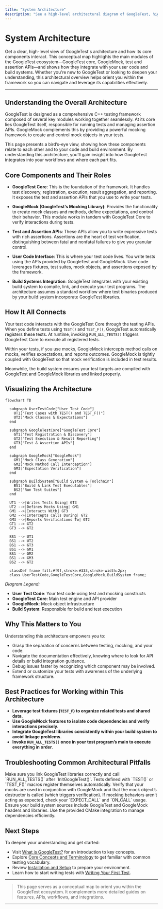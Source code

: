 ```yaml
---
title: "System Architecture"
description: "See a high-level architectural diagram of GoogleTest, highlighting its main modules (GoogleTest core, GoogleMock, test and assertion APIs, and how these connect to user code and build systems). This conceptual map gives users a bird’s-eye view for orienting themselves in the ecosystem."
---
```


# System Architecture

Get a clear, high-level view of GoogleTest's architecture and how its core components interact. This conceptual map highlights the main modules of the GoogleTest ecosystem—GoogleTest core, GoogleMock, test and assertion APIs—and shows how they integrate with your user code and build systems. Whether you're new to GoogleTest or looking to deepen your understanding, this architectural overview helps orient you within the framework so you can navigate and leverage its capabilities effectively.

---

## Understanding the Overall Architecture

GoogleTest is designed as a comprehensive C++ testing framework composed of several key modules working together seamlessly. At its core lies GoogleTest itself, responsible for running tests and managing assertion APIs. GoogleMock complements this by providing a powerful mocking framework to create and control mock objects in your tests.

This page presents a bird’s-eye view, showing how these components relate to each other and to your code and build environment. By understanding this architecture, you’ll gain insight into how GoogleTest integrates into your workflows and where each part fits.

## Core Components and Their Roles

- **GoogleTest Core**: This is the foundation of the framework. It handles test discovery, registration, execution, result aggregation, and reporting. It exposes the test and assertion APIs that you use to write your tests.

- **GoogleMock (GoogleTest’s Mocking Library)**: Provides the functionality to create mock classes and methods, define expectations, and control their behavior. This module works in tandem with GoogleTest Core to verify interactions during tests.

- **Test and Assertion APIs**: These APIs allow you to write expressive tests with rich assertions. Assertions are the heart of test verification, distinguishing between fatal and nonfatal failures to give you granular control.

- **User Code Interface**: This is where your test code lives. You write tests using the APIs provided by GoogleTest and GoogleMock. User code leverages fixtures, test suites, mock objects, and assertions exposed by the framework.

- **Build Systems Integration**: GoogleTest integrates with your existing build system to compile, link, and execute your test programs. The architecture assumes a standard workflow where test binaries produced by your build system incorporate GoogleTest libraries.

## How It All Connects

Your test code interacts with the GoogleTest Core through the testing APIs. When you define tests using `TEST()` and `TEST_F()`, GoogleTest automatically registers these tests. At runtime, invoking `RUN_ALL_TESTS()` triggers GoogleTest Core to execute all registered tests.

Within your tests, if you use mocks, GoogleMock intercepts method calls on mocks, verifies expectations, and reports outcomes. GoogleMock is tightly coupled with GoogleTest so that mock verification is included in test results.

Meanwhile, the build system ensures your test targets are compiled with GoogleTest and GoogleMock libraries and linked properly.

## Visualizing the Architecture

```mermaid
flowchart TD

  subgraph UserTestCode["User Test Code"]
    UT1["Test Cases with TEST() and TEST_F()"]
    UT2["Mock Classes & Expectations"]
  end

  subgraph GoogleTestCore["GoogleTest Core"]
    GT1["Test Registration & Discovery"]
    GT2["Test Execution & Result Reporting"]
    GT3["Test & Assertion APIs"]
  end

  subgraph GoogleMock["GoogleMock"]
    GM1["Mock Class Generation"]
    GM2["Mock Method Call Interception"]
    GM3["Expectation Verification"]
  end

  subgraph BuildSystem["Build System & Toolchain"]
    BS1["Build & Link Test Executables"]
    BS2["Run Test Suites"]
  end

  UT1 -->|Writes Tests Using| GT3
  UT2 -->|Defines Mocks Using| GM1
  GM1 -->|Interacts With| GT3
  GM2 -->|Intercepts Calls During| GT2
  GM3 -->|Reports Verifications To| GT2
  GT1 --> GT2
  GT3 --> GT2

  BS1 --> UT1
  BS1 --> UT2
  BS1 --> GT3
  BS1 --> GM1
  BS1 --> GM2
  BS1 --> GM3
  BS2 --> GT2

  classDef frame fill:#f9f,stroke:#333,stroke-width:2px;
  class UserTestCode,GoogleTestCore,GoogleMock,BuildSystem frame;
```

*Diagram Legend:* 
- **User Test Code**: Your test code using test and mocking constructs
- **GoogleTest Core**: Main test engine and API provider
- **GoogleMock**: Mock object infrastructure
- **Build System**: Responsible for build and test execution


## Why This Matters to You

Understanding this architecture empowers you to:

- Grasp the separation of concerns between testing, mocking, and your code.
- Navigate the documentation effectively, knowing where to look for API details or build integration guidance.
- Debug issues faster by recognizing which component may be involved.
- Extend or customize your tests with awareness of the underlying framework structure.

## Best Practices for Working within This Architecture

- **Leverage test fixtures (`TEST_F`) to organize related tests and shared data.**
- **Use GoogleMock features to isolate code dependencies and verify interactions precisely.**
- **Integrate GoogleTest libraries consistently within your build system to avoid linkage problems.**
- **Invoke `RUN_ALL_TESTS()` once in your test program’s main to execute everything in order.**

## Troubleshooting Common Architectural Pitfalls

<AccordionGroup title="Common Issues and Tips">
<Accordion title="Tests Not Running / Discovered">
Make sure you link GoogleTest libraries correctly and call `RUN_ALL_TESTS()` after `InitGoogleTest()`. Tests defined with `TEST()` or `TEST_F()` macros register themselves automatically.
</Accordion>
<Accordion title="Mock Expectations Not Verified">
Verify that your mocks are used in conjunction with GoogleMock and that the mock object’s destructor is called (which triggers verification). If mocking behaviors aren’t acting as expected, check your `EXPECT_CALL` and `ON_CALL` usage.
</Accordion>
<Accordion title="Build Linking Errors with GoogleTest or GoogleMock">
Ensure your build system sources include GoogleTest and GoogleMock headers and libraries. Use the provided CMake integration to manage dependencies efficiently.
</Accordion>
</AccordionGroup>

## Next Steps

To deepen your understanding and get started:

- Visit [What is GoogleTest?](../product-intro-core-concepts/what-is-googletest.md) for an introduction to key concepts.
- Explore [Core Concepts and Terminology](../product-intro-core-concepts/core-concepts-terminology.md) to get familiar with common testing vocabulary.
- Review [Installation and Setup](../../getting-started/setup-prerequisites-installation/prerequisites-system-requirements.md) to prepare your environment.
- Learn how to start writing tests with [Writing Your First Test](../../getting-started/first-test-run-validation/writing-your-first-test.md).

---

> This page serves as a conceptual map to orient you within the GoogleTest ecosystem. It complements more detailed guides on features, APIs, workflows, and integrations.

---